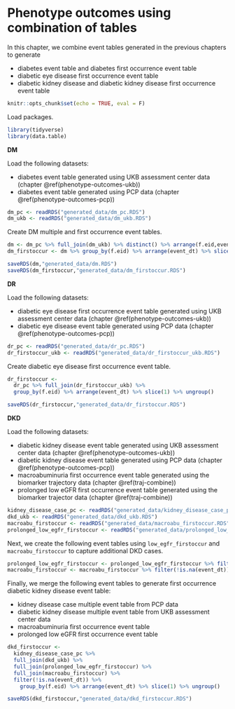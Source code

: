 # Phenotype outcomes using combination of tables {#phenotype-outcome-combine}

In this chapter, we combine event tables generated in the previous chapters to generate

- diabetes event table and diabetes first occurrence event table
- diabetic eye disease first occurrence event table
- diabetic kidney disease and diabetic kidney disease first occurrence event table

```r
knitr::opts_chunk$set(echo = TRUE, eval = F)
```

Load packages.
```r
library(tidyverse)
library(data.table)
```

__DM__

Load the following datasets:

- diabetes event table generated using UKB assessment center data (chapter \@ref(phenotype-outcomes-ukb))
- diabetes event table generated using PCP data (chapter \@ref(phenotype-outcomes-pcp))

```r
dm_pc <- readRDS("generated_data/dm_pc.RDS")
dm_ukb <- readRDS("generated_data/dm_ukb.RDS")
```

Create DM multiple and first occurrence event tables.
```r
dm <- dm_pc %>% full_join(dm_ukb) %>% distinct() %>% arrange(f.eid,event_dt)
dm_firstoccur <- dm %>% group_by(f.eid) %>% arrange(event_dt) %>% slice(1) %>% ungroup()
```

```r
saveRDS(dm,"generated_data/dm.RDS")
saveRDS(dm_firstoccur,"generated_data/dm_firstoccur.RDS")
```

__DR__

Load the following datasets:

- diabetic eye disease first occurrence event table generated using UKB assessment center data (chapter \@ref(phenotype-outcomes-ukb))
- diabetic eye disease event table generated using PCP data (chapter \@ref(phenotype-outcomes-pcp))

```r
dr_pc <- readRDS("generated_data/dr_pc.RDS")
dr_firstoccur_ukb <- readRDS("generated_data/dr_firstoccur_ukb.RDS")
```

Create diabetic eye disease first occurrence event table.
```r
dr_firstoccur <- 
  dr_pc %>% full_join(dr_firstoccur_ukb) %>% 
  group_by(f.eid) %>% arrange(event_dt) %>% slice(1) %>% ungroup() 
```

```r
saveRDS(dr_firstoccur,"generated_data/dr_firstoccur.RDS")
```

__DKD__

Load the following datasets:

- diabetic kidney disease event table generated using UKB assessment center data (chapter \@ref(phenotype-outcomes-ukb))
- diabetic kidney disease event table generated using PCP data (chapter \@ref(phenotype-outcomes-pcp))
- macroabuminuria first occurrence event table generated using the biomarker trajectory data (chapter \@ref(traj-combine))
- prolonged low eGFR first occurrence event table generated using the biomarker trajector data (chapter \@ref(traj-combine))

```r
kidney_disease_case_pc <- readRDS("generated_data/kidney_disease_case_pc.RDS")
dkd_ukb <- readRDS("generated_data/dkd_ukb.RDS")
macroabu_firstoccur <- readRDS("generated_data/macroabu_firstoccur.RDS")
prolonged_low_egfr_firstoccur <- readRDS("generated_data/prolonged_low_egfr_firstoccur.RDS")
```

Next, we create the following event tables using `low_egfr_firstoccur` and `macroabu_firstoccur` to capture additional DKD cases.
```r
prolonged_low_egfr_firstoccur <- prolonged_low_egfr_firstoccur %>% filter(!is.na(event_dt))
macroabu_firstoccur <- macroabu_firstoccur %>% filter(!is.na(event_dt)) %>% select(f.eid,event_dt)
```

Finally, we merge the following event tables to generate first occurrence diabetic kidney disease event table:

- kidney disease case multiple event table from PCP data
- diabetic kidney disease multiple event table from UKB assessment center data
- macroabuminuria first occurrence event table
- prolonged low eGFR first occurrence event table

```r
dkd_firstoccur <- 
  kidney_disease_case_pc %>% 
  full_join(dkd_ukb) %>%
  full_join(prolonged_low_egfr_firstoccur) %>%
  full_join(macroabu_firstoccur) %>%
  filter(!is.na(event_dt)) %>% 
    group_by(f.eid) %>% arrange(event_dt) %>% slice(1) %>% ungroup()
```

```r
saveRDS(dkd_firstoccur,"generated_data/dkd_firstoccur.RDS")
```
